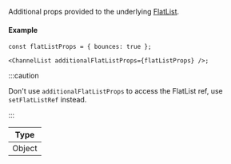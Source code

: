 Additional props provided to the underlying [FlatList](https://reactnative.dev/docs/flatlist#props).

#### Example

```tsx
const flatListProps = { bounces: true };

<ChannelList additionalFlatListProps={flatListProps} />;
```

:::caution

Don't use `additionalFlatListProps` to access the FlatList ref, use `setFlatListRef` instead.

:::

| Type   |
| ------ |
| Object |
